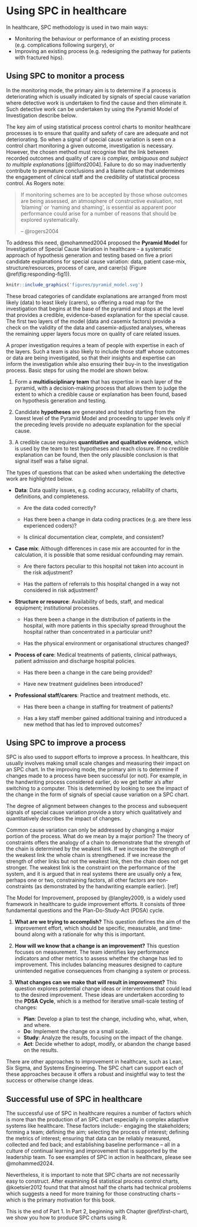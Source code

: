 # Using SPC in healthcare {#using}

In healthcare, SPC methodology is used in two main ways:

* Monitoring the behaviour or performance of an existing process (e.g. complications following surgery), or
* Improving an existing process (e.g. redesigning the pathway for patients with fractured hips).

## Using SPC to monitor a process

In the monitoring mode, the primary aim is to determine if a process is deteriorating which is usually indicated by signals of special cause variation where detective work is undertaken to find the cause and then eliminate it. Such detective work can be undertaken by using the Pyramid Model of Investigation  describe below.

The key aim of using statistical process control charts to monitor healthcare processes is to ensure that quality and safety of care are adequate and not deteriorating. So when a signal of special cause variation is seen on a control chart monitoring a given outcome, investigation is necessary. However, the chosen method must recognise that the link between recorded outcomes and quality of care *is complex, ambiguous and subject to multiple explanations* [@lilford2004]. Failure to do so may inadvertently contribute to premature conclusions and a blame culture that undermines the engagement of clinical staff and the credibility of statistical process control. As Rogers note:

> If monitoring schemes are to be accepted by those whose outcomes are being assessed, an atmosphere of constructive evaluation, not 'blaming' or 'naming and shaming', is essential as apparent poor performance could arise for a number of reasons that should be explored systematically.
>
> -- @rogers2004

To address this need, @mohammed2004 proposed the **Pyramid Model** for Investigation of Special Cause Variation in healthcare  – a systematic approach of hypothesis generation and testing based on five a priori candidate explanations for special cause variation: data, patient case-mix, structure/resources, process of care, and carer(s) (Figure \@ref(fig:responding-fig1)).

```r
knitr::include_graphics('figures/pyramid_model.svg')
```

These broad categories of candidate explanations are arranged from most likely (data) to least likely (carers), so offering a road map for the investigation that begins at the base of the pyramid and stops at the level that provides a credible, evidence-based explanation for the special cause. The first two layers of the model (data and casemix factors) provide a check on the validity of the data and casemix-adjusted analyses, whereas the remaining upper layers focus more on quality of care related issues.

A proper investigation requires a team of people with expertise in each of the layers. Such a team is also likely to include those staff whose outcomes or data are being investigated, so that their insights and expertise can inform the investigation while also ensuring their buy-in to the investigation process. Basic steps for using the model are shown below.

1. Form a **multidisciplinary team** that has expertise in each layer of the pyramid, with a decision-making process that allows them to judge the extent to which a credible cause or explanation has been found, based on hypothesis generation and testing.

1. Candidate **hypotheses** are generated and tested starting from the lowest level of the Pyramid Model and proceeding to upper levels only if the preceding levels provide no adequate explanation for the special cause.

1. A credible cause requires **quantitative and qualitative evidence**, which is used by the team to test hypotheses and reach closure. If no credible explanation can be found, then the only plausible conclusion is that signal itself was a false signal.

The types of questions that can be asked when undertaking the detective work are highlighted below.

* **Data**: Data quality issues, e.g. coding accuracy, reliability of charts, definitions, and completeness.

    * Are the data coded correctly?

    * Has there been a change in data coding practices (e.g. are there less experienced coders)?

    * Is clinical documentation clear, complete, and  consistent?

* **Case mix**: Although differences in case mix are accounted for in the calculation, it is possible that some residual confounding may remain.

    * Are there factors peculiar to this hospital not taken into account in the risk adjustment?

    * Has the pattern of referrals to this hospital changed in a way not considered in risk adjustment?

* **Structure or resource**: Availability of beds, staff, and medical equipment; institutional processes.

    * Has there been a change in the distribution of patients in the hospital, with more patients in this specialty spread throughout the hospital rather than concentrated in a particular unit?
    
    * Has the physical environment or organisational structures changed?

* **Process of care**: Medical treatments of patients, clinical pathways, patient admission and discharge hospital policies.
   
    * Has there been a change in the care being provided?
  
    * Have new treatment guidelines been introduced?

* **Professional staff/carers**: Practice and treatment methods, etc.

    * Has there been a change in staffing for treatment of patients?
  
    * Has a key staff member gained additional training and introduced a new method that has led to improved outcomes?



## Using SPC to improve a process

SPC is also used to support efforts to improve a process. In healthcare, this usually involves making small scale changes and measuring their impact on an SPC chart. In the improving mode, the primary aim is to determine if changes made to a process have been successful (or not). For example, in the handwriting process considered earlier, do we get better a's after switching to a computer. This is determined by looking to see the impact of the change in the form of signals of special cause variation on a SPC chart. 

The degree of alignment between changes to the process and subsequent signals of special cause variation provide a story which qualitatively and quantitatively describes the impact of changes.

Common cause variation can only be addressed by changing a major portion of the process. What do we mean by a major portion? The theory of constraints offers the analogy of a chain to demonstrate that the strength of the chain is determined by the weakest link. If we increase the strength of the weakest link the whole chain is strengthened. If we increase the strength of other links but not the weakest link, then the chain does not get stronger. The weakest link is the constraint on the performance of the system, and it is argued that in real systems there are usually only a few, perhaps one or two, constraining factors, all other factors are non-constraints (as demonstrated by the handwriting example earlier). [ref]

The Model for Improvement, proposed by @langley2009, is a widely used framework in healthcare to guide improvement efforts. It consists of three fundamental questions and the Plan-Do-Study-Act (PDSA) cycle.

1. **What are we trying to accomplish?**
This question defines the aim of the improvement effort, which should be specific, measurable, and time-bound along with a rationale for why this is important.

1. **How will we know that a change is an improvement?**
This question focuses on measurement. The team identifies key performance indicators and other metrics to assess whether the change has led to improvement. This includes balancing measures designed to capture unintended negative consequences from changing a system or process. 

1. **What changes can we make that will result in improvement?**
This question explores potential change ideas or interventions that could lead to the desired improvement. These ideas are undertaken according to the **PDSA Cycle**, which is a method for iterative small-scale testing of changes:

    - **Plan**: Develop a plan to test the change, including who, what, when, and where.
    - **Do**: Implement the change on a small scale.
    - **Study**: Analyze the results, focusing on the impact of the change.
    - **Act**: Decide whether to adopt, modify, or abandon the change based on the results.

There are other approaches to improvement in healthcare, such as Lean, Six Sigma, and Systems Engineering. The SPC chart can support each of these approaches because it offers a robust and insightful way to test the success or otherwise change ideas.

## Successful use of SPC in healthcare

The successful use of SPC in healthcare requires a number of factors which is more than the production of an SPC chart especially in complex adaptive systems like healthcare. These factors include:- engaging the stakeholders; forming a team; defining the aim; selecting the process of interest; defining the metrics of interest; ensuring that data can be reliably measured, collected and fed back; and establishing baseline performance – all in a culture of continual learning and improvement that is supported by the leadership team. To see examples of SPC in action in healthcare, please see @mohammed2024.

Nevertheless, it is important to note that SPC charts are not necessarily easy to construct. After examining 64 statistical process control charts, @koetsier2012 found that that almost half the charts had technical problems which suggests a need for more training for those constructing charts – which is the primary motivation for this book. 

This is the end of Part 1. In Part 2, beginning with Chapter \@ref(first-chart), we show you how to produce SPC charts using R.
